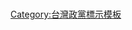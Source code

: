 <abbr title="{{Political party/logo2/data/name_gsdp}}" style="height:1.4em; width:3.2em; padding-bottom:0.2em; margin:0 0.2em; font-size:85%; text-align:center; color:{{Political party/logo2/data/color_gsdp}}; display:inline-block; text-decoration:none; {{Linear-gradient| bottom right| {{Party meta/color/社會民主黨}}, {{Party meta/color/社會民主黨}} 40%, {{Party meta/color/綠黨 (臺灣)}} 40%, {{Party meta/color/綠黨 (臺灣)}} 50%, white }}">{{Political party/logo2/data/abbr_gsdp}}</abbr><noinclude>
[[Category:台灣政黨標示模板]]
</noinclude>